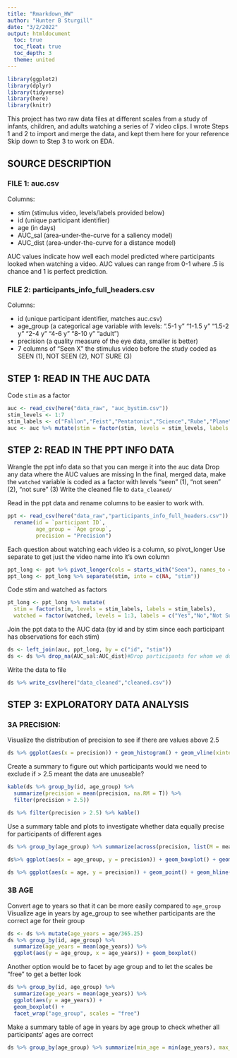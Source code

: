 ```yaml
---
title: "Rmarkdown_HW"
author: "Hunter B Sturgill"
date: "3/2/2022"
output: htmldocument
  toc: true
  toc_float: true
  toc_depth: 3
  theme: united
---
```

```r
library(ggplot2)
library(dplyr)
library(tidyverse)
library(here)
library(knitr)

```
This project has two raw data files at different scales from a study of
infants, children, and adults watching a series of 7 video clips. I wrote Steps 1 and 2 to import and merge the data, and kept them here for your reference
Skip down to Step 3 to work on EDA.

## SOURCE DESCRIPTION
### FILE 1: auc.csv

Columns: 

* stim (stimulus video, levels/labels provided below)
* id (unique participant identifier)
* age (in days)
* AUC_sal (area-under-the-curve for a saliency model)
* AUC_dist (area-under-the-curve for a distance model)
         
AUC values indicate how well each model predicted where participants looked 
when watching a video.
AUC values can range from 0-1 where .5 is chance and 1 is perfect prediction.

### FILE 2: participants_info_full_headers.csv
Columns:

* id (unique participant identifier, matches auc.csv)
* age_group (a categorical age variable with levels:
             ".5-1 y" "1-1.5 y" "1.5-2 y" "2-4 y" "4-6 y" "8-10 y" "adult") 
* precision (a quality measure of the eye data, smaller is better)
* 7 columns of "Seen X" the stimulus video before the study
             coded as SEEN (1), NOT SEEN (2), NOT SURE (3) 
            
## STEP 1: READ IN THE AUC DATA
Code `stim` as a factor
```r
auc <- read_csv(here("data_raw", "auc_bystim.csv"))
stim_levels <- 1:7
stim_labels <- c("Fallon","Feist","Pentatonix","Science","Rube","Plane","Dogs")
auc <- auc %>% mutate(stim = factor(stim, levels = stim_levels, labels = stim_labels))

```

## STEP 2: READ IN THE PPT INFO DATA

Wrangle the ppt info data so that you can merge it into the auc data
Drop any data where the AUC values are missing
In the final, merged data, make the `watched` variable is coded as a factor with 
  levels "seen" (1), "not seen" (2), "not sure" (3) 
Write the cleaned file to `data_cleaned/`

Read in the ppt data and rename columns to be easier to work with.

```r
ppt <- read_csv(here("data_raw","participants_info_full_headers.csv")) %>% 
  rename(id = `participant ID`,
         age_group = `Age group`,
         precision = "Precision")

```
Each question about watching each video is a column, so pivot_longer
Use separate to get just the video name into it's own column

```r
ppt_long <- ppt %>% pivot_longer(cols = starts_with("Seen"), names_to = "stim", values_to = "watched")
ppt_long <- ppt_long %>% separate(stim, into = c(NA, "stim"))

```

Code stim and watched as factors

```r
pt_long <- ppt_long %>% mutate(
  stim = factor(stim, levels = stim_labels, labels = stim_labels),
  watched = factor(watched, levels = 1:3, labels = c("Yes","No","Not Sure")))
```

Join the ppt data to the AUC data (by id and by stim since each participant has observations for each stim)
```r
ds <- left_join(auc, ppt_long, by = c("id", "stim"))
ds <- ds %>% drop_na(AUC_sal:AUC_dist)#Drop participants for whom we don't have data for the DV
```

Write the data to file
```r
ds %>% write_csv(here("data_cleaned","cleaned.csv"))
```
## STEP 3: EXPLORATORY DATA ANALYSIS
### 3A PRECISION:
Visualize the distribution of precision to see if there are values above 2.5

```r
ds %>% ggplot(aes(x = precision)) + geom_histogram() + geom_vline(xintercept = 2.5)
```

Create a summary to figure out which participants would we need to exclude if > 2.5 meant the data are unuseable? 

```r
kable(ds %>% group_by(id, age_group) %>% 
  summarize(precision = mean(precision, na.RM = T)) %>% 
  filter(precision > 2.5))

```

```r
ds %>% filter(precision > 2.5) %>% kable()
```


Use a summary table and plots to investigate whether data equally precise for participants of different ages

```r
ds %>% group_by(age_group) %>% summarize(across(precision, list(M = mean, MIN = min, MAX = max))) %>% kable()
```
```r
ds%>% ggplot(aes(x = age_group, y = precision)) + geom_boxplot() + geom_hline(yintercept = 2.5)
```
```r
ds %>% ggplot(aes(x = age, y = precision)) + geom_point() + geom_hline(yintercept = 2.5)
```

### 3B AGE
Convert age to years so that it can be more easily compared to `age_group`
Visualize age in years by age_group to see whether participants are the correct age for their group

```r
ds <- ds %>% mutate(age_years = age/365.25)
ds %>% group_by(id, age_group) %>% 
  summarize(age_years = mean(age_years)) %>% 
  ggplot(aes(y = age_group, x = age_years)) + geom_boxplot()
```

Another option would be to facet by age group and to let the scales be "free" to get a better look
```r
ds %>% group_by(id, age_group) %>% 
  summarize(age_years = mean(age_years)) %>% 
  ggplot(aes(y = age_years)) + 
  geom_boxplot() + 
  facet_wrap("age_group", scales = "free")

```

Make a summary table of age in years by age group to check whether all participants' ages are correct
```r
ds %>% group_by(age_group) %>% summarize(min_age = min(age_years), max_age = max(age_years)) %>% kable()
```


